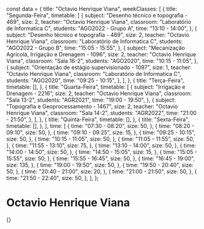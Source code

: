 const data = {
  title: "Octavio Henrique Viana",
  weekClasses: [
    {
      title: "Segunda-Feira",
      timetable: [
        {
          subject: "Desenho técnico e topografia - 469",
          size: 2,
          teacher: "Octavio Henrique Viana",
          classroom: "Laboratório de Informatica C",
          students: "AGO2022 - Grupo A",
          time: "13:10 - 14:00",
        },
        {
          subject: "Desenho técnico e topografia - 469",
          size: 2,
          teacher: "Octavio Henrique Viana",
          classroom: "Laboratório de Informatica C",
          students: "AGO2022 - Grupo B",
          time: "15:05 - 15:55",
        },
        {
          subject: "Mecanização Agrícola, Irrigação e Drenagem - 1096",
          size: 2,
          teacher: "Octavio Henrique Viana",
          classroom: "Sala 16-2",
          students: "AGO2020",
          time: "10:15 - 11:05",
        },
        {
          subject: "Orientação de estágio supervisionado - 1097",
          size: 1,
          teacher: "Octavio Henrique Viana",
          classroom: "Laboratório de Informatica C",
          students: "AGO2020",
          time: "09:25 - 10:15",
        },
      ],
    },
    {
      title: "Terça-Feira",
      timetable: [],
    },
    {
      title: "Quarta-Feira",
      timetable: [
        {
          subject: "Irrigação e Drenagem - 2216",
          size: 2,
          teacher: "Octavio Henrique Viana",
          classroom: "Sala 13-2",
          students: "AGR2021",
          time: "19:00 - 19:50",
        },
        {
          subject: "Topografia e Geoprocessamento - 1467",
          size: 2,
          teacher: "Octavio Henrique Viana",
          classroom: "Sala 14-2",
          students: "AGR2022",
          time: "21:00 - 21:50",
        },
      ],
    },
    {
      title: "Quinta-Feira",
      timetable: [],
    },
    {
      title: "Sexta-Feira",
      timetable: [],
    },
  ],
  time: [
    {
      time: "07:30 - 08:20",
      size: 50,
    },
    {
      time: "08:20 - 09:10",
      size: 50,
    },
    {
      time: "09:10 - 09:25",
      size: 15,
    },
    {
      time: "09:25 - 10:15",
      size: 50,
    },
    {
      time: "10:15 - 11:05",
      size: 50,
    },
    {
      time: "11:05 - 11:55",
      size: 50,
    },
    {
      time: "11:55 - 13:10",
      size: 75,
    },
    {
      time: "13:10 - 14:00",
      size: 50,
    },
    {
      time: "14:00 - 14:50",
      size: 50,
    },
    {
      time: "14:50 - 15:05",
      size: 15,
    },
    {
      time: "15:05 - 15:55",
      size: 50,
    },
    {
      time: "15:55 - 16:45",
      size: 50,
    },
    {
      time: "16:45 - 19:00",
      size: 135,
    },
    {
      time: "19:00 - 19:50",
      size: 50,
    },
    {
      time: "19:50 - 20:40",
      size: 50,
    },
    {
      time: "20:40 - 21:00",
      size: 20,
    },
    {
      time: "21:00 - 21:50",
      size: 50,
    },
    {
      time: "21:50 - 22:40",
      size: 50,
    },
  ],
};

# Octavio Henrique Viana

<div>
  {<Grid title={data.title} weekClasses={data.weekClasses} time={data.time} />}
</div>

